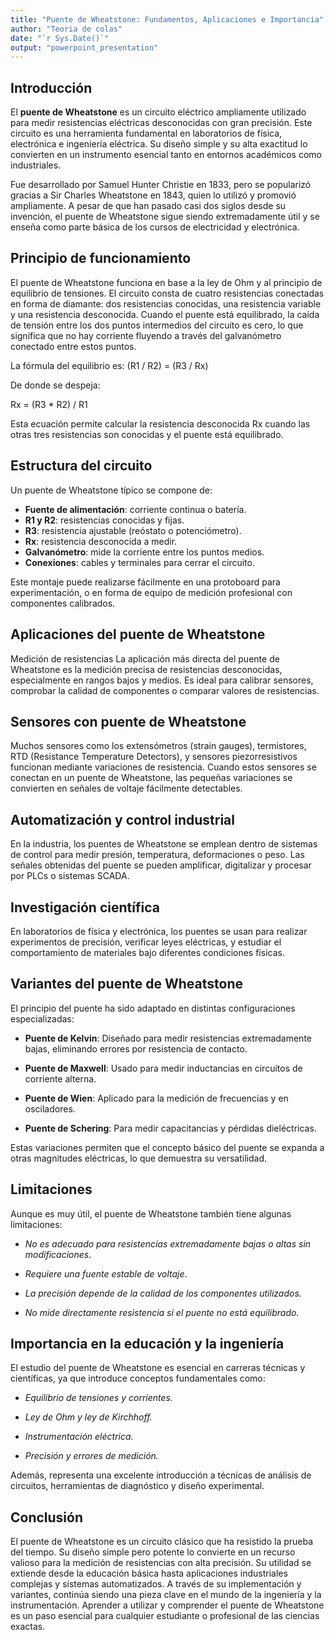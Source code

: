 ---
title: "Puente de Wheatstone: Fundamentos, Aplicaciones e Importancia"
author: "Teoria de colas"
date: "`r Sys.Date()`"
output: "powerpoint_presentation"
---

## Introducción

El **puente de Wheatstone** es un circuito eléctrico ampliamente utilizado para medir resistencias eléctricas desconocidas con gran precisión. Este circuito es una herramienta fundamental en laboratorios de física, electrónica e ingeniería eléctrica. Su diseño simple y su alta exactitud lo convierten en un instrumento esencial tanto en entornos académicos como industriales.

Fue desarrollado por Samuel Hunter Christie en 1833, pero se popularizó gracias a Sir Charles Wheatstone en 1843, quien lo utilizó y promovió ampliamente. A pesar de que han pasado casi dos siglos desde su invención, el puente de Wheatstone sigue siendo extremadamente útil y se enseña como parte básica de los cursos de electricidad y electrónica.

##  Principio de funcionamiento

El puente de Wheatstone funciona en base a la ley de Ohm y al principio de equilibrio de tensiones. El circuito consta de cuatro resistencias conectadas en forma de diamante: dos resistencias conocidas, una resistencia variable y una resistencia desconocida. Cuando el puente está equilibrado, la caída de tensión entre los dos puntos intermedios del circuito es cero, lo que significa que no hay corriente fluyendo a través del galvanómetro conectado entre estos puntos.

La fórmula del equilibrio es:
(R1 / R2) = (R3 / Rx)

De donde se despeja:

Rx = (R3 * R2) / R1

Esta ecuación permite calcular la resistencia desconocida Rx cuando las otras tres resistencias son conocidas y el puente está equilibrado.

##  Estructura del circuito

Un puente de Wheatstone típico se compone de:

- **Fuente de alimentación**: corriente continua o batería.
- **R1 y R2**: resistencias conocidas y fijas.
- **R3**: resistencia ajustable (reóstato o potenciómetro).
- **Rx**: resistencia desconocida a medir.
- **Galvanómetro**: mide la corriente entre los puntos medios.
- **Conexiones**: cables y terminales para cerrar el circuito.

Este montaje puede realizarse fácilmente en una protoboard para experimentación, o en forma de equipo de medición profesional con componentes calibrados.

##  Aplicaciones del puente de Wheatstone
Medición de resistencias
La aplicación más directa del puente de Wheatstone es la medición precisa de resistencias desconocidas, especialmente en rangos bajos y medios. Es ideal para calibrar sensores, comprobar la calidad de componentes o comparar valores de resistencias.

## Sensores con puente de Wheatstone
Muchos sensores como los extensómetros (strain gauges), termistores, RTD (Resistance Temperature Detectors), y sensores piezorresistivos funcionan mediante variaciones de resistencia. Cuando estos sensores se conectan en un puente de Wheatstone, las pequeñas variaciones se convierten en señales de voltaje fácilmente detectables.

##  Automatización y control industrial
En la industria, los puentes de Wheatstone se emplean dentro de sistemas de control para medir presión, temperatura, deformaciones o peso. Las señales obtenidas del puente se pueden amplificar, digitalizar y procesar por PLCs o sistemas SCADA.

##  Investigación científica
En laboratorios de física y electrónica, los puentes se usan para realizar experimentos de precisión, verificar leyes eléctricas, y estudiar el comportamiento de materiales bajo diferentes condiciones físicas.

##  Variantes del puente de Wheatstone
El principio del puente ha sido adaptado en distintas configuraciones especializadas:

- **Puente de Kelvin**: Diseñado para medir resistencias extremadamente bajas, eliminando errores por resistencia de contacto.

- **Puente de Maxwell**: Usado para medir inductancias en circuitos de corriente alterna.

- **Puente de Wien**: Aplicado para la medición de frecuencias y en osciladores.

- **Puente de Schering**: Para medir capacitancias y pérdidas dieléctricas.

Estas variaciones permiten que el concepto básico del puente se expanda a otras magnitudes eléctricas, lo que demuestra su versatilidad.

## Limitaciones
Aunque es muy útil, el puente de Wheatstone también tiene algunas limitaciones:

- *No es adecuado para resistencias extremadamente bajas o altas sin modificaciones*.

- *Requiere una fuente estable de voltaje*.

- *La precisión depende de la calidad de los componentes utilizados.*

- *No mide directamente resistencia si el puente no está equilibrado.*

##  Importancia en la educación y la ingeniería
El estudio del puente de Wheatstone es esencial en carreras técnicas y científicas, ya que introduce conceptos fundamentales como:

- *Equilibrio de tensiones y corrientes.*

- *Ley de Ohm y ley de Kirchhoff.*

- *Instrumentación eléctrica.*

- *Precisión y errores de medición.*

Además, representa una excelente introducción a técnicas de análisis de circuitos, herramientas de diagnóstico y diseño experimental.

##  Conclusión
El puente de Wheatstone es un circuito clásico que ha resistido la prueba del tiempo. Su diseño simple pero potente lo convierte en un recurso valioso para la medición de resistencias con alta precisión. Su utilidad se extiende desde la educación básica hasta aplicaciones industriales complejas y sistemas automatizados. A través de su implementación y variantes, continúa siendo una pieza clave en el mundo de la ingeniería y la instrumentación. Aprender a utilizar y comprender el puente de Wheatstone es un paso esencial para cualquier estudiante o profesional de las ciencias exactas.
